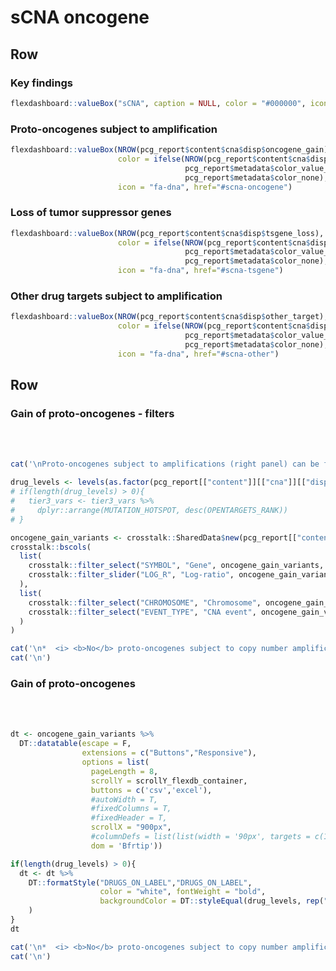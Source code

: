 
sCNA oncogene {.hidden}
===================================== 

Row
-------------------------------------

### Key findings


```r
flexdashboard::valueBox("sCNA", caption = NULL, color = "#000000", icon = NULL)
```

### Proto-oncogenes subject to amplification

```r
flexdashboard::valueBox(NROW(pcg_report$content$cna$disp$oncogene_gain),
                        color = ifelse(NROW(pcg_report$content$cna$disp$oncogene_gain) > 0,
                                       pcg_report$metadata$color_value_box,
                                       pcg_report$metadata$color_none),
                        icon = "fa-dna", href="#scna-oncogene")
```

### Loss of tumor suppressor genes

```r
flexdashboard::valueBox(NROW(pcg_report$content$cna$disp$tsgene_loss),
                        color = ifelse(NROW(pcg_report$content$cna$disp$tsgene_loss) > 0,
                                       pcg_report$metadata$color_value_box,
                                       pcg_report$metadata$color_none),
                        icon = "fa-dna", href="#scna-tsgene")
```

### Other drug targets subject to amplification

```r
flexdashboard::valueBox(NROW(pcg_report$content$cna$disp$other_target),
                        color = ifelse(NROW(pcg_report$content$cna$disp$other_target) > 0,
                                       pcg_report$metadata$color_value_box,
                                       pcg_report$metadata$color_none),
                        icon = "fa-dna", href="#scna-other")
```

Row
-----------------------------------------------------

### Gain of proto-oncogenes - filters {data-padding=15 data-width=300}


<br><br>

```r

cat('\nProto-oncogenes subject to amplifications (right panel) can be filtered according to various criteria:\n')

drug_levels <- levels(as.factor(pcg_report[["content"]][["cna"]][["disp"]][["oncogene_gain"]]$DRUGS_ON_LABEL))
# if(length(drug_levels) > 0){
#   tier3_vars <- tier3_vars %>%
#     dplyr::arrange(MUTATION_HOTSPOT, desc(OPENTARGETS_RANK))
# }

oncogene_gain_variants <- crosstalk::SharedData$new(pcg_report[["content"]][["cna"]][["disp"]][["oncogene_gain"]])
crosstalk::bscols(
  list(
    crosstalk::filter_select("SYMBOL", "Gene", oncogene_gain_variants, ~SYMBOL),
    crosstalk::filter_slider("LOG_R", "Log-ratio", oncogene_gain_variants, ~LOG_R)
  ),
  list(
    crosstalk::filter_select("CHROMOSOME", "Chromosome", oncogene_gain_variants, ~CHROMOSOME),
    crosstalk::filter_select("EVENT_TYPE", "CNA event", oncogene_gain_variants, ~EVENT_TYPE)
  )
)

```


```r
cat('\n*  <i> <b>No</b> proto-oncogenes subject to copy number amplifications.</i>',sep='\n')
cat('\n')
```


### Gain of proto-oncogenes {data-padding=15}

<br><br>

```r

dt <- oncogene_gain_variants %>%
  DT::datatable(escape = F, 
                extensions = c("Buttons","Responsive"), 
                options = list(
                  pageLength = 8, 
                  scrollY = scrollY_flexdb_container, 
                  buttons = c('csv','excel'), 
                  #autoWidth = T, 
                  #fixedColumns = T,
                  #fixedHeader = T,
                  scrollX = "900px",
                  #columnDefs = list(list(width = '90px', targets = c(1,2,3,4,5,6))),
                  dom = 'Bfrtip'))

if(length(drug_levels) > 0){
  dt <- dt %>%
    DT::formatStyle("DRUGS_ON_LABEL","DRUGS_ON_LABEL",
                    color = "white", fontWeight = "bold",
                    backgroundColor = DT::styleEqual(drug_levels, rep("black", length(drug_levels)))
    )
}
dt

```


```r
cat('\n*  <i> <b>No</b> proto-oncogenes subject to copy number amplifications.</i>',sep='\n')
cat('\n')
```

